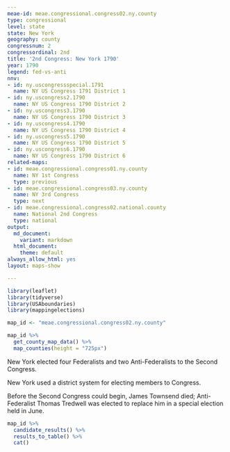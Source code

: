 ```yaml
---
meae-id: meae.congressional.congress02.ny.county
type: congressional
level: state
state: New York
geography: county
congressnum: 2
congressordinal: 2nd
title: '2nd Congress: New York 1790'
year: 1790
legend: fed-vs-anti
nnv:
- id: ny.uscongressspecial.1791
  name: NY US Congress 1791 District 1
- id: ny.uscongress2.1790
  name: NY US Congress 1790 District 2
- id: ny.uscongress3.1790
  name: NY US Congress 1790 District 3
- id: ny.uscongress4.1790
  name: NY US Congress 1790 District 4
- id: ny.uscongress5.1790
  name: NY US Congress 1790 District 5
- id: ny.uscongress6.1790
  name: NY US Congress 1790 District 6
related-maps:
- id: meae.congressional.congress01.ny.county
  name: NY 1st Congress
  type: previous
- id: meae.congressional.congress03.ny.county
  name: NY 3rd Congress
  type: next
- id: meae.congressional.congress02.national.county
  name: National 2nd Congress
  type: national
output:
  md_document:
    variant: markdown
  html_document:
    theme: default
always_allow_html: yes
layout: maps-show

---
```


```r
library(leaflet)
library(tidyverse)
library(USAboundaries)
library(mappingelections)

map_id <- "meae.congressional.congress02.ny.county"
```

<div class="map">

```r
map_id %>% 
  get_county_map_data() %>% 
  map_counties(height = "725px")
```

</div>

New York elected four Federalists and two Anti-Federalists to the Second Congress. 

New York used a district system for electing members to Congress.

Before the Second Congress could begin, James Townsend died; Anti-Federalist Thomas Tredwell was elected to replace him in a special election held in June.

<div class="results-table">

```r
map_id %>%
  candidate_results() %>%
  results_to_table() %>%
  cat()
```

</div>
